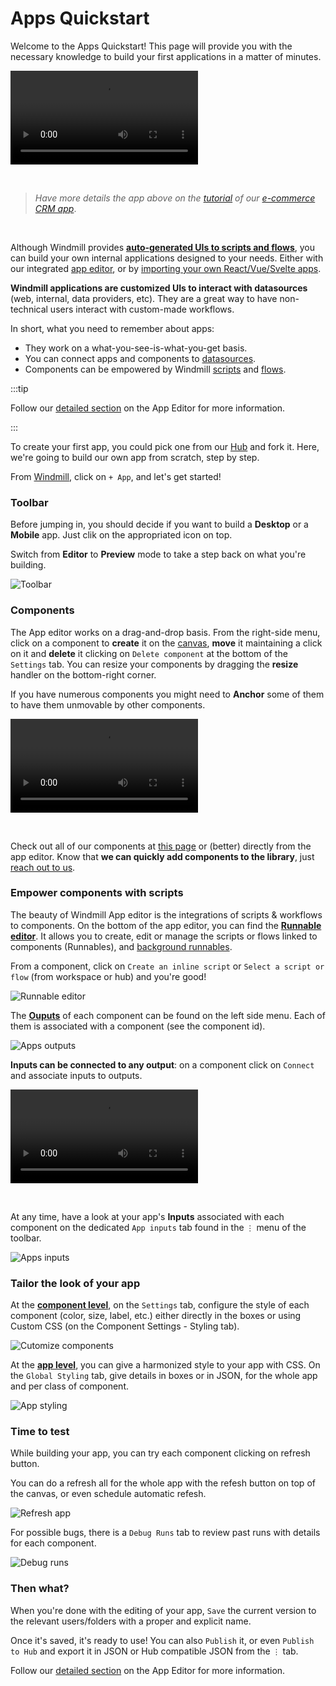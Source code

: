 
# Apps Quickstart

Welcome to the Apps Quickstart! This page will provide you with the necessary knowledge to build your first applications in a matter of minutes.

<video
	className="border-2 rounded-xl object-cover w-full h-full dark:border-gray-800"
	autoPlay
	controls
	id="main-video"
	src="/videos/app_editor_fast.mp4"
/>

<br />

> _Have more details the app above on the [tutorial](../../apps/7_app_e-commerce.md) of our [e-commerce CRM app](https://hub.windmill.dev/apps/14/)_.

<br />

Although Windmill provides **[auto-generated UIs to scripts and flows](../../core_concepts/6_auto_generated_uis/index.md)**, you can build your own internal applications designed to your needs. Either with our integrated [app editor](../../apps/0_app_editor/index.mdx), or by [importing your own React/Vue/Svelte apps](../../react_vue_svelte_apps/index.md).

<div class="grid grid-cols-2 gap-6 mb-4">
	<DocCard
		title="Auto-generated UIs"
		description="Windmill creates auto-generated user interfaces for scripts and flows based on their parameters."
		href="/docs/core_concepts/auto_generated_uis"
		color="orange"
	/>
	<DocCard
		title="App Editor"
		description="Detailed section on Windmill's App Editor"
		href="/docs/apps/app_editor"
		color="orange"
	/>
	<DocCard
		title="Example: E-commerce CRM app"
		description="Tutorial on how to build a CRM with Windmill."
		color="orange"
	/>
</div>

**Windmill applications are customized UIs to interact with datasources** (web, internal, data providers, etc). They are a great way to have non-technical users interact with custom-made workflows.

In short, what you need to remember about apps:

- They work on a what-you-see-is-what-you-get basis.
- You can connect apps and components to [datasources](../../integrations/0_integrations_on_windmill.mdx).
- Components can be empowered by Windmill [scripts](../../getting_started/0_scripts_quickstart/index.mdx) and [flows](../6_flows_quickstart/index.mdx).

:::tip

Follow our [detailed section](../../apps/0_app_editor/index.mdx) on the App Editor for more information.

:::

To create your first app, you could pick one from our [Hub](https://hub.windmill.dev/apps) and fork it. Here, we're going to build our own app from scratch, step by step.

From [Windmill](https://app.windmill.dev/user/login), click on `+ App`, and let's get started!

### Toolbar

Before jumping in, you should decide if you want to build a **Desktop** or a **Mobile** app. Just clik on the appropriated icon on top.

Switch from **Editor** to **Preview** mode to take a step back on what you're building.

![Toolbar](./toolbar.png.webp)

<div class="grid grid-cols-2 gap-6 mb-4">
	<DocCard
		title="Toolbar"
		description="The app toolbar is located at the top of the app editor. It enables you to adjust app settings, toggle between desktop/mobile preview, and debug runs."
		href="/docs/apps/toolbar"
		color="orange"
	/>
</div>

### Components

The App editor works on a drag-and-drop basis. From the right-side menu, click on a component to **create** it on the [canvas](../../apps/1_canvas.mdx), **move** it maintaining a click on it and **delete** it clicking on `Delete component` at the bottom of the `Settings` tab. You can resize your components by dragging the **resize** handler on the bottom-right corner.

If you have numerous components you might need to **Anchor** some of them to have them unmovable by other components.

<video
	className="border-2 rounded-xl object-cover w-full h-full dark:border-gray-800"
	controls
	id="main-video"
	src="/videos/component_dd.mp4"
/>

<br />

Check out all of our components at [this page](../../apps/4_app_configuration-settings/1_app_component_library.md) or (better) directly from the app editor. Know that **we can quickly add components to the library**, just [reach out to us](../../misc/6_getting_help/index.mdx).

<div class="grid grid-cols-2 gap-6 mb-4">
	<DocCard
		title="Component Library"
		description="List of all available components."
		href="/docs/apps/app_configuration-settings/app_component_library"
		color="orange"
	/>
</div>

### Empower components with scripts

The beauty of Windmill App editor is the integrations of scripts & workflows to components. On the bottom of the app editor, you can find the **[Runnable editor](../../apps/3_app-runnable-panel.mdx)**. It allows you to create, edit or manage the scripts or flows linked to components (Runnables), and [background runnables](../../apps/3_app-runnable-panel.mdx#background-runnables).

From a component, click on `Create an inline script` or `Select a script or flow` (from workspace or hub) and you're good!

![Runnable editor](./apps_runnables.png.webp)

The **[Ouputs](../../apps/2_outputs.md)** of each component can be found on the left side menu. Each of them is associated with a component (see the component id).

![Apps outputs](./apps_ouputs.png.webp)

**Inputs can be connected to any output**: on a component click on `Connect` and associate inputs to outputs.

<video
	className="border-2 rounded-xl object-cover w-full h-full dark:border-gray-800"
	controls
	id="main-video"
	src="/videos/connect_outputs.mp4"
/>

<br />

At any time, have a look at your app's **Inputs** associated with each component on the dedicated `App inputs` tab found in the `⋮` menu of the toolbar.

![Apps inputs](./apps_inputs.png.webp)

<div class="grid grid-cols-2 gap-6 mb-4">
	<DocCard
		title="Runnable Guide"
		description="Run Scripts and Flows from your Apps."
		href="/docs/apps/app-runnable-panel"
		color="orange"
	/>
	<DocCard
		title="Outputs Guide"
		description="Manage the outputs of your components."
		href="/docs/apps/outputs"
		color="orange"
	/>
</div>

### Tailor the look of your app

At the **[component level](../../apps/4_app_configuration-settings/4_app_styling.md#component-level)**, on the `Settings` tab, configure the style of each component (color, size, label, etc.) either directly in the boxes or using Custom CSS (on the Component Settings - Styling tab).

![Cutomize components](./customize_component.png.webp)

At the **[app level](../../apps/4_app_configuration-settings/4_app_styling.md#global-styling)**, you can give a harmonized style to your app with CSS. On the `Global Styling` tab, give details in boxes or in JSON, for the whole app and per class of component.

![App styling](./customize_app.png.webp)

<div class="grid grid-cols-2 gap-6 mb-4">
	<DocCard
		title="Styling"
		description="Customize the styling of your App according to your own graphical standards."
		href="/docs/apps/app_configuration-settings/app_styling"
		color="orange"
	/>
</div>

### Time to test

While building your app, you can try each component clicking on refresh button.

You can do a refresh all for the whole app with the refesh button on top of the canvas, or even schedule automatic refesh.

![Refresh app](./refresh_app.png.webp)

For possible bugs, there is a `Debug Runs` tab to review past runs with details for each component.

![Debug runs](./debug_runs.png.webp)

<div class="grid grid-cols-2 gap-6 mb-4">
	<DocCard
		title="Debugging"
		description="Manage bugs of your App."
		href="/docs/apps/app_debugging"
		color="orange"
	/>
</div>

### Then what?

When you're done with the editing of your app, `Save` the current version to the relevant users/folders with a proper and explicit name.

Once it's saved, it's ready to use! You can also `Publish` it, or even `Publish to Hub` and export it in JSON or Hub compatible JSON from the `⋮` tab.

Follow our [detailed section](../../apps/0_app_editor/index.mdx) on the App Editor for more information.

<div class="grid grid-cols-2 gap-6 mb-4">
	<DocCard
		title="Draft and Deploy"
		description="Learn how to draft and deploy apps."
		href="/docs/core_concepts/draft_and_deploy"
		color="orange"
	/>
	<DocCard
		title="App Editor"
		description="Detailed section on Windmill's App Editor"
		href="/docs/apps/app_editor"
		color="orange"
	/>
	<DocCard
		title="Example: E-commerce CRM app"
		description="Tutorial on how to build a CRM with Windmill."
		color="orange"
	/>
</div>
